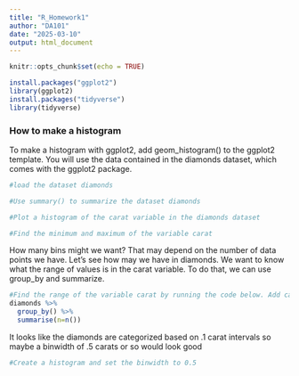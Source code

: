 ---
title: "R_Homework1"
author: "DA101"
date: "2025-03-10"
output: html_document
---

```{r setup, include=FALSE}
knitr::opts_chunk$set(echo = TRUE)
```

```{r}
install.packages("ggplot2")
library(ggplot2)
install.packages("tidyverse")
library(tidyverse)
```
### How to make a histogram
To make a histogram with ggplot2, add geom_histogram() to the ggplot2 template.
You will use the data contained in the diamonds dataset, which comes with the ggplot2 package.

```{r}
#load the dataset diamonds


```

```{r}
#Use summary() to summarize the dataset diamonds

```


```{r}
#Plot a histogram of the carat variable in the diamonds dataset

```


```{r}
#Find the minimum and maximum of the variable carat

```

How many bins might we want?  That may depend on the number of data points we have.  Let's see how may we have in diamonds.  We want to know what the range of values is in the carat variable.  To do that, we can use group_by and summarize.

```{r}
#Find the range of the variable carat by running the code below. Add carat to the group_by function
diamonds %>% 
  group_by() %>% 
  summarise(n=n())

```
It looks like the diamonds are categorized based on .1 carat intervals so maybe a binwidth of .5 carats or so would look good

```{r}
#Create a histogram and set the binwidth to 0.5

```


